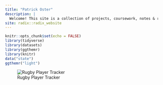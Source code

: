 ```yaml
---
title: "Patrick Oster"
description: |
  Welcome! This site is a collection of projects, coursework, notes & resources which I have created during my graduate studies at LUC. Take a look around & enjoy! The site will be under construction while I complete my studies. Feel free to email poster@luc.edu with any inquiries.
site: radix::radix_website
---
```


```r
knitr::opts_chunk$set(echo = FALSE)
library(tidyverse)
library(datasets)
library(ggthemr)
library(knitr)
data("state")
ggthemr("light")
```

![Rugby Player Tracker](figures/rugby_player_tracker.gif)
